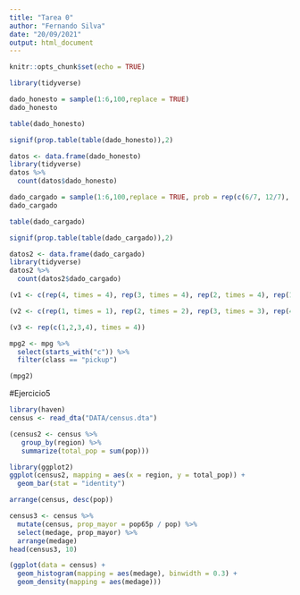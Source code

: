 ```yaml
---
title: "Tarea 0"
author: "Fernando Silva"
date: "20/09/2021"
output: html_document
---
```


```r
knitr::opts_chunk$set(echo = TRUE)
```

```r
library(tidyverse)
```
```r
dado_honesto = sample(1:6,100,replace = TRUE)
dado_honesto 
```


```r
table(dado_honesto)
```

```r
signif(prop.table(table(dado_honesto)),2)
```


```r
datos <- data.frame(dado_honesto)
library(tidyverse)
datos %>% 
  count(datos$dado_honesto)
```

```r
dado_cargado = sample(1:6,100,replace = TRUE, prob = rep(c(6/7, 12/7), times = c(5, 1)))
dado_cargado
```


```r
table(dado_cargado)
```

```r
signif(prop.table(table(dado_cargado)),2)
```

```r
datos2 <- data.frame(dado_cargado)
library(tidyverse)
datos2 %>% 
  count(datos2$dado_cargado)
```

```r
(v1 <- c(rep(4, times = 4), rep(3, times = 4), rep(2, times = 4), rep(1, times = 4)))

(v2 <- c(rep(1, times = 1), rep(2, times = 2), rep(3, times = 3), rep(4, times = 4), rep(5, times = 5)))

(v3 <- rep(c(1,2,3,4), times = 4))
```

```r

mpg2 <- mpg %>% 
  select(starts_with("c")) %>% 
  filter(class == "pickup")

(mpg2)
```
#Ejercicio5

```r
library(haven)
census <- read_dta("DATA/census.dta")
```

```r
(census2 <- census %>% 
   group_by(region) %>%
   summarize(total_pop = sum(pop)))
```

```r
library(ggplot2)
ggplot(census2, mapping = aes(x = region, y = total_pop)) + 
  geom_bar(stat = "identity")
```


```r
arrange(census, desc(pop))
```

```r
census3 <- census %>% 
  mutate(census, prop_mayor = pop65p / pop) %>%  
  select(medage, prop_mayor) %>% 
  arrange(medage)
head(census3, 10)
```


```r
(ggplot(data = census) + 
  geom_histogram(mapping = aes(medage), binwidth = 0.3) + 
  geom_density(mapping = aes(medage)))
```



